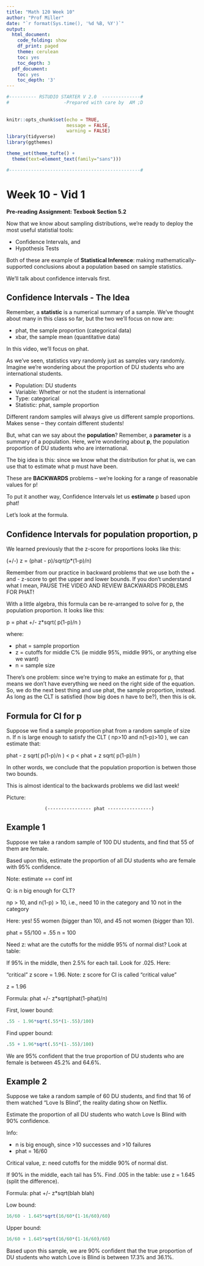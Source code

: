 ```yaml
---
title: "Math 120 Week 10"
author: "Prof Miller"
date: "`r format(Sys.time(), '%d %B, %Y')`"
output:
  html_document:
    code_folding: show
    df_print: paged
    theme: cerulean
    toc: yes
    toc_depth: 3
  pdf_document:
    toc: yes
    toc_depth: '3'
---
```


```r

#---------- RSTUDIO STARTER V 2.0  --------------#
#                    -Prepared with care by  AM ;D
                
                                                                          
knitr::opts_chunk$set(echo = TRUE, 
                      message = FALSE, 
                      warning = FALSE)      
library(tidyverse)                
library(ggthemes)                    

theme_set(theme_tufte() +                                     
  theme(text=element_text(family="sans")))  

#------------------------------------------------#
```




# Week 10 - Vid 1

**Pre-reading Assignment: Texbook Section 5.2**

Now that we know about sampling distributions, we're ready to deploy the most useful statistial tools:

- Confidence Intervals, and 
- Hypothesis Tests

Both of these are example of **Statistical Inference**:  making mathematically-supported conclusions about a population based on sample statistics.

We'll talk about confidence intervals first.  












## Confidence Intervals - The Idea

Remember, a **statistic** is a numerical summary of a sample.  We've thought about many in this class so far, but the two we'll focus on now are:

- phat, the sample proportion (categorical data)
- xbar, the sample mean (quantitative data)

In this video, we'll focus on phat.  














As we've seen, statistics vary randomly just as samples vary randomly.  Imagine we're wondering about the proportion of DU students who are international students.

- Population:  DU students
- Variable: Whether or not the student is international
- Type:  categorical
- Statistic: phat, sample proportion

Different random samples will always give us different sample proportions.  Makes sense -- they contain different students!

But, what can we say about the **population**?  Remember, a **parameter** is a summary of a population.  Here, we're wondering about **p**, the population proportion of DU students who are international.

The big idea is this:  since we know what the distribution for phat is, we can use that to estimate what p must have been.

These are **BACKWARDS** problems -- we're looking for a range of reasonable values for p!

To put it another way, Confidence Intervals let us **estimate**  p based upon phat!

Let's look at the formula.

















## Confidence Intervals for population proportion, p

We learned previously that the z-score for proportions looks like this:

(+/-) z = (phat - p)/sqrt(p*(1-p)/n)

Remember from our practice in backward problems that we use both the + and - z-score to get the upper and lower bounds.  If you don't understand what I mean, PAUSE THE VIDEO AND REVIEW BACKWARDS PROBLEMS FOR PHAT!

With a little algebra, this formula can be re-arranged to solve for p, the population proportion.  It looks like this:

p = phat  +/-  z*sqrt( p(1-p)/n )

where:

- phat = sample proportion
- z = cutoffs for middle C%  (ie middle 95%, middle 99%, or anything else we want)
- n = sample size

There's one problem:  since we're trying to make an estimate for p, that means we don't have everything we need on the right side of the equation.  So, we do the next best thing and use phat, the sample proportion, instead.  As long as the CLT is satisfied (how big does n have to be?), then this is ok.













## Formula for CI for p

Suppose we find a sample proportion phat from a random sample of size n.  If n is large enough to satisfy the CLT ( np>10 and n(1-p)>10 ), we can estimate that:

  phat - z sqrt( p(1-p)/n )  <  p  <  phat + z sqrt( p(1-p)/n )  

In other words, we conclude that the population proportion is betwen those two bounds.

This is almost identical to the backwards problems we did last week!

Picture:   

                  (---------------- phat ----------------)













## Example 1

Suppose we take a random sample of 100 DU students, and find that 55 of them are female.  

Based upon this, estimate the proportion of all DU students who are female with 95% confidence.

Note:  estimate == conf int

Q:  is n big enough for CLT?

np > 10, and n(1-p) > 10, i.e., need 10 in the category and 10 not in the category

Here:  yes!  55 women (bigger than 10), and  45 not women (bigger than 10).

phat = 55/100 = .55
n = 100

Need z:  what are the cutoffs for the middle 95% of normal dist?  Look at table:

If 95% in the middle, then 2.5% for each tail.  Look for .025.  Here:

"critical" z score = 1.96.  Note:  z score for CI is called "critical value"

z = 1.96

Formula:  phat +/- z*sqrt(phat(1-phat)/n)

First, lower bound:

```r
.55 - 1.96*sqrt(.55*(1-.55)/100)
```

Find upper bound:

```r
.55 + 1.96*sqrt(.55*(1-.55)/100)
```

We are 95% confident that the true proportion of DU students who are female is between 45.2% and 64.6%.












## Example 2

Suppose we take a random sample of 60 DU students, and find that 16 of them watched "Love Is Blind", the reality dating show on Netflix.  

Estimate the proportion of all DU students who watch Love Is Blind with 90% confidence. 

Info:

- n is big enough, since >10 successes and >10 failures
- phat = 16/60

Critical value, z:  need cutoffs for the middle 90% of normal dist.

If 90% in the middle, each tail has 5%.  Find .005 in the table: use z = 1.645  (split the difference). 

Formula:  phat +/- z*sqrt(blah blah)

Low bound:  

```r
16/60 - 1.645*sqrt(16/60*(1-16/60)/60)
```

Upper bound:

```r
16/60 + 1.645*sqrt(16/60*(1-16/60)/60)
```

Based upon this sample, we are 90% confident that the true proportion of DU students who watch Love is Blind is between 17.3% and 36.1%.  








